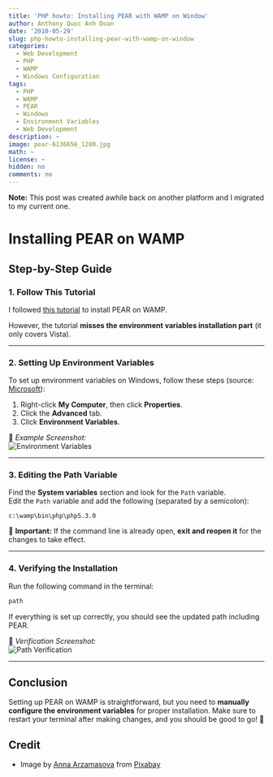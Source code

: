 ```yaml
---
title: 'PHP howto: Installing PEAR with WAMP on Window'
author: Anthony Quoc Anh Doan
date: '2010-05-29'
slug: php-howto-installing-pear-with-wamp-on-window
categories:
  - Web Development
  - PHP
  - WAMP
  - Windows Configuration
tags:
  - PHP
  - WAMP
  - PEAR
  - Windows
  - Environment Variables
  - Web Development
description: ~
image: pear-6136656_1280.jpg
math: ~
license: ~
hidden: no
comments: no 
---
```


**Note:** This post was created awhile back on another platform and I migrated to my current one.

# Installing PEAR on WAMP  

## **Step-by-Step Guide**  

### **1. Follow This Tutorial**
I followed [this tutorial](http://phphints.wordpress.com/2008/08/26/installing-pear-package-manager-on-wamp/) to install PEAR on WAMP.  

However, the tutorial **misses the environment variables installation part** (it only covers Vista).  

---

### **2. Setting Up Environment Variables**  
To set up environment variables on Windows, follow these steps (source: [Microsoft](http://support.microsoft.com/kb/310519)):  

1. Right-click **My Computer**, then click **Properties**.  
2. Click the **Advanced** tab.  
3. Click **Environment Variables**.  

📸 *Example Screenshot:*  
![Environment Variables](https://blogger.googleusercontent.com/img/b/R29vZ2xl/AVvXsEgAMmqSm_fD7GMfqBTTQi3skJB_7DxA4eOix1sJyrQmEuvj2Rd0mGTUGSk8IahegjYfXwCejS0SQW5UIJqi5rBSFWhmaoi6AJSA6dndq-3Q-r8nULAMrlUD3OpP7oPdfZOy-08rHMVCQA/s400/1.JPG)  

---

### **3. Editing the Path Variable**
Find the **System variables** section and look for the `Path` variable.  
Edit the `Path` variable and add the following (separated by a semicolon):  

```plaintext
c:\wamp\bin\php\php5.3.0
```

📌 **Important:** If the command line is already open, **exit and reopen it** for the changes to take effect.  

---

### **4. Verifying the Installation**
Run the following command in the terminal:  

```sh
path
```
If everything is set up correctly, you should see the updated path including PEAR.  

📸 *Verification Screenshot:*  
![Path Verification](https://blogger.googleusercontent.com/img/b/R29vZ2xl/AVvXsEgvsg_hI_15F2w3CdIyfcOt6rMZAPEY4VeoH3GlvaL34WdVizCTrteRY6EFJU_zFBQYb1FV0XKSw4YWfOSM6bHZK2JGtAlJkUjZilLx53r2D2F8f70VdBZ0So-y2i95tyoLmuSo0Y82RA/s400/2.JPG)  

---

## **Conclusion**
Setting up PEAR on WAMP is straightforward, but you need to **manually configure the environment variables** for proper installation. Make sure to restart your terminal after making changes, and you should be good to go! 🚀  

## **Credit**

* Image by <a href="https://pixabay.com/users/mockupgraphics-3307584/?utm_source=link-attribution&utm_medium=referral&utm_campaign=image&utm_content=6136656">Anna Arzamasova</a> from <a href="https://pixabay.com//?utm_source=link-attribution&utm_medium=referral&utm_campaign=image&utm_content=6136656">Pixabay</a>


